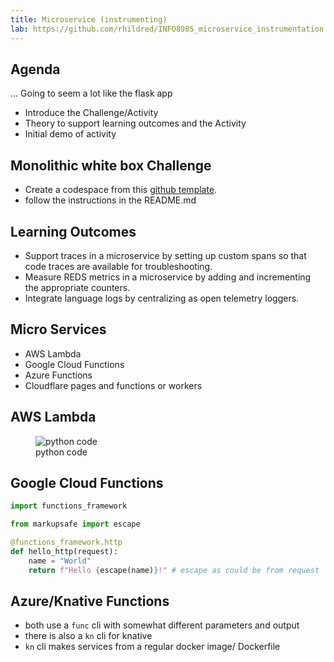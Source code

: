 ---
title: Microservice (instrumenting)
lab: https://github.com/rhildred/INFO8985_microservice_instrumentation
---
## Agenda

... Going to seem a lot like the flask app

- Introduce the Challenge/Activity
- Theory to support learning outcomes and the Activity
- Initial demo of activity

## Monolithic white box Challenge

- Create a codespace from this [github template](`r rmarkdown::metadata$lab`).
- follow the instructions in the README.md

## Learning Outcomes

- Support traces in a microservice by setting up custom spans so that code traces are available for troubleshooting.
- Measure REDS metrics in a microservice by adding and incrementing the appropriate counters.
- Integrate language logs by centralizing as open telemetry loggers.

## Micro Services

- AWS Lambda
- Google Cloud Functions
- Azure Functions
- Cloudflare pages and functions or workers

## AWS Lambda

![python code](images/Python-code-aws-lambda.png)

## Google Cloud Functions

```python
import functions_framework

from markupsafe import escape

@functions_framework.http
def hello_http(request):
    name = "World"
    return f"Hello {escape(name)}!" # escape as could be from request

```

## Azure/Knative Functions

- both use a `func` cli with somewhat different parameters and output
- there is also a `kn` cli for knative
- `kn` cli makes services from a regular docker image/ Dockerfile

